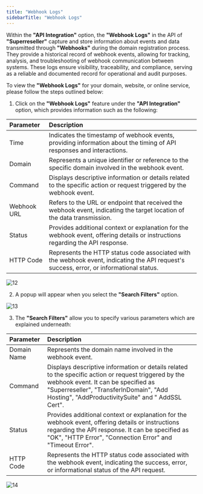 ```yaml
---
title: "Webhook Logs"
sidebarTitle: "Webhook Logs"
---
```


Within the **"API Integration"** option, the **"Webhook Logs"**  in the API of **"Superreseller"** capture and store information about events and data transmitted through **"Webhooks"** during the domain registration process. They provide a historical record of webhook events, allowing for tracking, analysis, and troubleshooting of webhook communication between systems. These logs ensure visibility, traceability, and compliance, serving as a reliable and documented record for operational and audit purposes.

To view the **"Webhook Logs"** for your domain, website, or online service, please follow the steps outlined below:

1. Click on the **"Webhook Logs"** feature under the **"API Integration"** option, which provides information such as the following:

| Parameter   | Description                                                                                                                              |
| :---------- | :--------------------------------------------------------------------------------------------------------------------------------------- |
| Time        | Indicates the timestamp of webhook events, providing information about the timing of API responses and interactions.                     |
| Domain      | Represents a unique identifier or reference to the specific domain involved in the webhook event.                                        |
| Command     | Displays descriptive information or details related to the specific action or request triggered by the webhook event.                    |
| Webhook URL | Refers to the URL or endpoint that received the webhook event, indicating the target location of the data transmission.                  |
| Status      | Provides additional context or explanation for the webhook event, offering details or instructions regarding the API response.           |
| HTTP Code   | Represents the HTTP status code associated with the webhook event, indicating the API request's success, error, or informational status. |

![12](/images/apiimages/12.png)

2. A popup will appear when you select the  **"Search Filters"** option.

![13](/images/apiimages/13.png)

3. The **"Search Filters"** allow you to specify various parameters which are explained underneath:

| Parameter   | Description                                                                                                                                                                                                                                  |
| :---------- | :------------------------------------------------------------------------------------------------------------------------------------------------------------------------------------------------------------------------------------------- |
| Domain Name | Represents the domain name involved in the webhook event.                                                                                                                                                                                    |
| Command     | Displays descriptive information or details related to the specific action or request triggered by the webhook event. It can be specified as "Superreseller", "TransferInDomain", "Add Hosting", "AddProductivitySuite" and " AddSSL Cert". |
| Status      | Provides additional context or explanation for the webhook event, offering details or instructions regarding the API response. It can be specified as "OK", "HTTP Error", "Connection Error" and "Timeout Error".                            |
| HTTP Code   | Represents the HTTP status code associated with the webhook event, indicating the success, error, or informational status of the API request.                                                                                                |

![14](/images/apiimages/14.png)